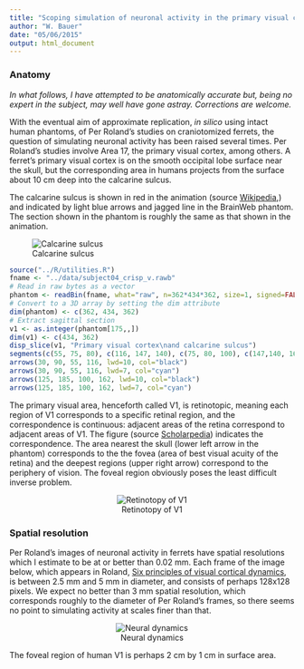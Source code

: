 ```yaml
---
title: "Scoping simulation of neuronal activity in the primary visual cortex"
author: "W. Bauer"
date: "05/06/2015"
output: html_document
---
```


### Anatomy

*In what follows, I have attempted to be anatomically accurate but, being no expert in the subject, may well have gone astray. Corrections are welcome.* 

With the eventual aim of approximate replication, *in silico* using intact human phantoms, of Per Roland's studies on craniotomized ferrets, the question of simulating neuronal activity has been raised several times. Per Roland's studies involve Area 17, the primary visual cortex, among others. A ferret's primary visual cortex is on the smooth occipital lobe surface near the skull, but the corresponding area in humans projects from the surface about 10 cm deep into the calcarine sulcus.

The calcarine sulcus is shown in red in the animation (source [Wikipedia](http://en.wikipedia.org/wiki/Calcarine_sulcus),) and indicated by light blue arrows and jagged line in the BrainWeb phantom. The section shown in the phantom is roughly the same as that shown in the animation.

![Calcarine sulcus][csulc]

```r
source("../R/utilities.R")
fname <- "../data/subject04_crisp_v.rawb"
# Read in raw bytes as a vector
phantom <- readBin(fname, what="raw", n=362*434*362, size=1, signed=FALSE, endian="big")
# Convert to a 3D array by setting the dim attribute
dim(phantom) <- c(362, 434, 362)
# Extract sagittal section
v1 <- as.integer(phantom[175,,])
dim(v1) <- c(434, 362)
disp_slice(v1, "Primary visual cortex\nand calcarine sulcus")
segments(c(55, 75, 80), c(116, 147, 140), c(75, 80, 100), c(147,140, 162), lty=1, lwd=3, col="cyan")
arrows(30, 90, 55, 116, lwd=10, col="black")
arrows(30, 90, 55, 116, lwd=7, col="cyan")
arrows(125, 185, 100, 162, lwd=10, col="black")
arrows(125, 185, 100, 162, lwd=7, col="cyan")
```

The primary visual area, henceforth called V1, is retinotopic, meaning each region of V1 corresponds to a specific retinal region, and the correspondence is continuous: adjacent areas of the retina correspond to adjacent areas of V1. The figure (source [Scholarpedia](http://www.scholarpedia.org/article/Visual_map)) indicates the correspondence. The area nearest the skull (lower left arrow in the phantom) corresponds to the the fovea (area of best visual acuity of the retina) and the deepest regions (upper right arrow) correspond to the periphery of vision. The foveal region obviously poses the least difficult inverse problem.

<center>![Retinotopy of V1][retinotopy]</center>

### Spatial resolution

Per Roland's images of neuronal activity in ferrets have spatial resolutions which I estimate to be at or better than 0.02 mm. Each frame of the image below, which appears in Roland, [Six principles of visual cortical dynamics](http://journal.frontiersin.org/article/10.3389/fnsys.2010.00028/abstract), is between 2.5 mm and 5 mm in diameter, and consists of perhaps 128x128 pixels. We expect no better than 3 mm spatial resolution, which corresponds roughly to the diameter of Per Roland's frames, so there seems no point to simulating activity at scales finer than that.

<center>![Neural dynamics][dynamics]</center>

The foveal region of human V1 is perhaps 2 cm by 1 cm in surface area. 


[csulc]:http://upload.wikimedia.org/wikipedia/commons/thumb/d/d0/Calcarine_sulcus_animation_small.gif/120px-Calcarine_sulcus_animation_small.gif "Calcarine sulcus"

[retinotopy]:http://www.scholarpedia.org/w/images/thumb/0/0d/Visual_map_Swindale_Human_visual_fields_Horton_2006.jpg/500px-Visual_map_Swindale_Human_visual_fields_Horton_2006.jpg "V1 Retinotopy"

[dynamics]:../images/ferret17.png

